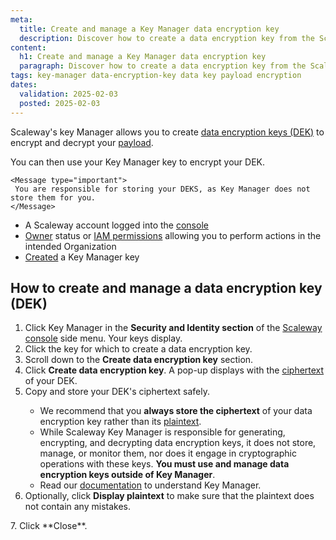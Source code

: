 ```yaml
---
meta:
  title: Create and manage a Key Manager data encryption key
  description: Discover how to create a data encryption key from the Scaleway console to encrypt and decrypt your payloads using Scaleway's Key Manager.
content:
  h1: Create and manage a Key Manager data encryption key
  paragraph: Discover how to create a data encryption key from the Scaleway console to encrypt and decrypt your payloads using Scaleway's Key Manager.
tags: key-manager data-encryption-key data key payload encryption
dates:
  validation: 2025-02-03
  posted: 2025-02-03
---
```


Scaleway's key Manager allows you to create [data encryption keys (DEK)](/key-manager/concepts/#data-encryption-key-dek) to encrypt and decrypt your [payload](/key-manager/concepts/#payload).

You can then use your Key Manager key to encrypt your DEK.

    <Message type="important">
     You are responsible for storing your DEKS, as Key Manager does not store them for you.
    </Message>

<Macro id="requirements" />

- A Scaleway account logged into the [console](https://console.scaleway.com)
- [Owner](/iam/concepts/#owner) status or [IAM permissions](/iam/concepts/#permission) allowing you to perform actions in the intended Organization
- [Created](/key-manager/how-to/create-km-key/) a Key Manager key

## How to create and manage a data encryption key (DEK)

1. Click Key Manager in the **Security and Identity section** of the [Scaleway console](https://console.scaleway.com) side menu. Your keys display.
2. Click the key for which to create a data encryption key.
3. Scroll down to the **Create data encryption key** section.
4. Click **Create data encryption key**. A pop-up displays with the [ciphertext](/key-manager/concepts/#ciphertext) of your DEK.
5. Copy and store your DEK's ciphertext safely.
    <Message type="important">
     - We recommend that you **always store the ciphertext** of your data encryption key rather than its [plaintext](/key-manager/concepts/#plaintext).
     - While Scaleway Key Manager is responsible for generating, encrypting, and decrypting data encryption keys, it does not store, manage, or monitor them, nor does it engage in cryptographic operations with these keys. **You must use and manage data encryption keys outside of Key Manager**.
     - Read our [documentation](/key-manager/reference-content/understanding-key-manager/) to understand Key Manager.
    </Message>
6. Optionally, click **Display plaintext** to make sure that the plaintext does not contain any mistakes.
  <Macro id="key-manager-plaintext-vs-ciphertext" />
7. Click **Close**.
